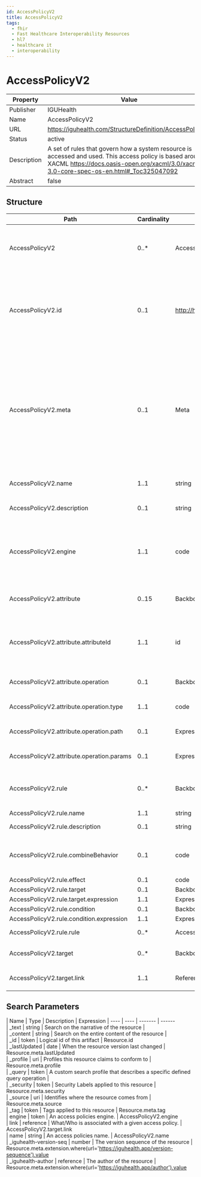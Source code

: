 ```yaml
---
id: AccessPolicyV2
title: AccessPolicyV2
tags:
  - fhir
  - Fast Healthcare Interoperability Resources
  - hl7
  - healthcare it
  - interoperability
---
```



# AccessPolicyV2


<head>
  <meta name="keywords" content="fhir, hl7, interoperability, healthcare" />
  <script type="application/ld+json">
    {JSON.stringify({
      '@context': 'https://schema.org/',
      '@type': 'Organization',
      name: 'IGUHealth',
      url: 'https://iguhealth.app',
      logo: 'https://iguhealth.app/img/logo.svg',
    })}
  </script>
</head>


|Property|Value|
|---|---|
|Publisher|IGUHealth|
|Name|AccessPolicyV2|
|URL|https://iguhealth.com/StructureDefinition/AccessPolicyV2|
|Status|active|
|Description|A set of rules that govern how a system resource is accessed and used. This access policy is based around XACML https://docs.oasis-open.org/xacml/3.0/xacml-3.0-core-spec-os-en.html#_Toc325047092|
|Abstract|false|

   ## Structure

   | Path | Cardinality | Type | Description
  | ---- | ----------- | ---- | -------  
 | AccessPolicyV2 | 0..* | AccessPolicyV2 | A set of rules that govern how a system resource is accessed and used. 
 | AccessPolicyV2.id | 0..1 | http://hl7.org/fhirpath/System.String | The logical id of the resource, as used in the URL for the resource. Once assigned, this value never changes. 
 | AccessPolicyV2.meta | 0..1 | Meta | The metadata about the resource. This is content that is maintained by the infrastructure. Changes to the content might not always be associated with version changes to the resource. 
 | AccessPolicyV2.name | 1..1 | string | The name of the access policy. 
 | AccessPolicyV2.description | 0..1 | string | Description of the access policy. 
 | AccessPolicyV2.engine | 1..1 | code | The type of evaluation that is performed to determine if access is granted or denied. 
 | AccessPolicyV2.attribute | 0..15 | BackboneElement | Attributes to use for the policy evaluation. 
 | AccessPolicyV2.attribute.attributeId | 1..1 | id | The id of the attribute referenced using %attributeId in expressions. 
 | AccessPolicyV2.attribute.operation | 0..1 | BackboneElement | The operation to retrieve the attribute. 
 | AccessPolicyV2.attribute.operation.type | 1..1 | code | The operation to retrieve the attribute. 
 | AccessPolicyV2.attribute.operation.path | 0..1 | Expression | The operation to retrieve the attribute. 
 | AccessPolicyV2.attribute.operation.params | 0..1 | Expression | The operation to retrieve the attribute. 
 | AccessPolicyV2.rule | 0..* | BackboneElement | The rules that govern how the access policy is applied. 
 | AccessPolicyV2.rule.name | 1..1 | string | Rule identifier 
 | AccessPolicyV2.rule.description | 0..1 | string | Rule description 
 | AccessPolicyV2.rule.combineBehavior | 0..1 | code | Rule combination behavior for children elements. 
 | AccessPolicyV2.rule.effect | 0..1 | code | undefined 
 | AccessPolicyV2.rule.target | 0..1 | BackboneElement | undefined 
 | AccessPolicyV2.rule.target.expression | 1..1 | Expression | undefined 
 | AccessPolicyV2.rule.condition | 0..1 | BackboneElement | undefined 
 | AccessPolicyV2.rule.condition.expression | 1..1 | Expression | undefined 
 | AccessPolicyV2.rule.rule | 0..* | AccessPolicyV2 | Nested rules to evaluate. 
 | AccessPolicyV2.target | 0..* | BackboneElement | Who the access policy applies to. 
 | AccessPolicyV2.target.link | 1..1 | Reference | Who the access policy applies to. 

 ## Search Parameters

   | Name | Type | Description  | Expression 
    | ---- | ---- | ------- | ------  
 | _text | string | Search on the narrative of the resource |   
 | _content | string | Search on the entire content of the resource |   
 | _id | token | Logical id of this artifact | Resource.id  
 | _lastUpdated | date | When the resource version last changed | Resource.meta.lastUpdated  
 | _profile | uri | Profiles this resource claims to conform to | Resource.meta.profile  
 | _query | token | A custom search profile that describes a specific defined query operation |   
 | _security | token | Security Labels applied to this resource | Resource.meta.security  
 | _source | uri | Identifies where the resource comes from | Resource.meta.source  
 | _tag | token | Tags applied to this resource | Resource.meta.tag  
 | engine | token | An access policies engine. | AccessPolicyV2.engine  
 | link | reference | What/Who is associated with a given access policy. | AccessPolicyV2.target.link  
 | name | string | An access policies name. | AccessPolicyV2.name  
 | _iguhealth-version-seq | number | The version sequence of the resource | Resource.meta.extension.where(url='https://iguhealth.app/version-sequence').value  
 | _iguhealth-author | reference | The author of the resource | Resource.meta.extension.where(url='https://iguhealth.app/author').value  


